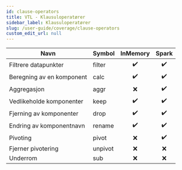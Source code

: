 ```yaml
---
id: clause-operators
title: VTL - Klausuloperatører
sidebar_label: Klausuloperatører
slug: /user-guide/coverage/clause-operators
custom_edit_url: null
---
```


| Navn                      | Symbol  |      InMemory      |       Spark        |
| ------------------------- | :------ | :----------------: | :----------------: |
| Filtrere datapunkter      | filter  | :heavy_check_mark: | :heavy_check_mark: |
| Beregning av en komponent | calc    | :heavy_check_mark: | :heavy_check_mark: |
| Aggregasjon               | aggr    |        :x:         | :heavy_check_mark: |
| Vedlikeholde komponenter  | keep    | :heavy_check_mark: | :heavy_check_mark: |
| Fjerning av komponenter   | drop    | :heavy_check_mark: | :heavy_check_mark: |
| Endring av komponentnavn  | rename  | :heavy_check_mark: | :heavy_check_mark: |
| Pivoting                  | pivot   |        :x:         | :heavy_check_mark: |
| Fjerner pivotering        | unpivot |        :x:         |        :x:         |
| Underrom                  | sub     |        :x:         |        :x:         |
